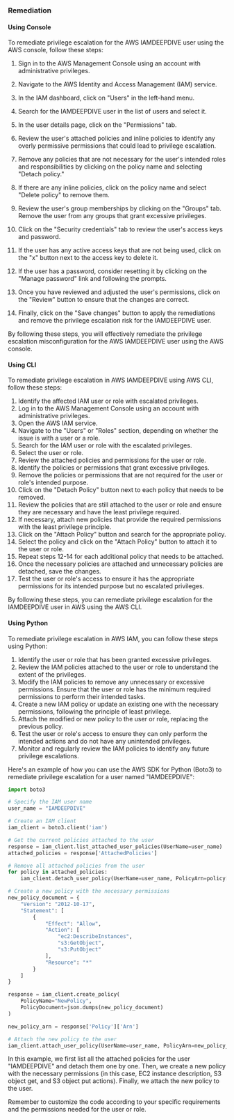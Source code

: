 ### Remediation

#### Using Console

To remediate privilege escalation for the AWS IAMDEEPDIVE user using the AWS console, follow these steps:

1. Sign in to the AWS Management Console using an account with administrative privileges.

2. Navigate to the AWS Identity and Access Management (IAM) service.

3. In the IAM dashboard, click on "Users" in the left-hand menu.

4. Search for the IAMDEEPDIVE user in the list of users and select it.

5. In the user details page, click on the "Permissions" tab.

6. Review the user's attached policies and inline policies to identify any overly permissive permissions that could lead to privilege escalation.

7. Remove any policies that are not necessary for the user's intended roles and responsibilities by clicking on the policy name and selecting "Detach policy."

8. If there are any inline policies, click on the policy name and select "Delete policy" to remove them.

9. Review the user's group memberships by clicking on the "Groups" tab. Remove the user from any groups that grant excessive privileges.

10. Click on the "Security credentials" tab to review the user's access keys and password.

11. If the user has any active access keys that are not being used, click on the "x" button next to the access key to delete it.

12. If the user has a password, consider resetting it by clicking on the "Manage password" link and following the prompts.

13. Once you have reviewed and adjusted the user's permissions, click on the "Review" button to ensure that the changes are correct.

14. Finally, click on the "Save changes" button to apply the remediations and remove the privilege escalation risk for the IAMDEEPDIVE user.

By following these steps, you will effectively remediate the privilege escalation misconfiguration for the AWS IAMDEEPDIVE user using the AWS console.

#### Using CLI

To remediate privilege escalation in AWS IAMDEEPDIVE using AWS CLI, follow these steps:

1. Identify the affected IAM user or role with escalated privileges.
2. Log in to the AWS Management Console using an account with administrative privileges.
3. Open the AWS IAM service.
4. Navigate to the "Users" or "Roles" section, depending on whether the issue is with a user or a role.
5. Search for the IAM user or role with the escalated privileges.
6. Select the user or role.
7. Review the attached policies and permissions for the user or role.
8. Identify the policies or permissions that grant excessive privileges.
9. Remove the policies or permissions that are not required for the user or role's intended purpose.
10. Click on the "Detach Policy" button next to each policy that needs to be removed.
11. Review the policies that are still attached to the user or role and ensure they are necessary and have the least privilege required.
12. If necessary, attach new policies that provide the required permissions with the least privilege principle.
13. Click on the "Attach Policy" button and search for the appropriate policy.
14. Select the policy and click on the "Attach Policy" button to attach it to the user or role.
15. Repeat steps 12-14 for each additional policy that needs to be attached.
16. Once the necessary policies are attached and unnecessary policies are detached, save the changes.
17. Test the user or role's access to ensure it has the appropriate permissions for its intended purpose but no escalated privileges.

By following these steps, you can remediate privilege escalation for the IAMDEEPDIVE user in AWS using the AWS CLI.

#### Using Python

To remediate privilege escalation in AWS IAM, you can follow these steps using Python:

1. Identify the user or role that has been granted excessive privileges.
2. Review the IAM policies attached to the user or role to understand the extent of the privileges.
3. Modify the IAM policies to remove any unnecessary or excessive permissions. Ensure that the user or role has the minimum required permissions to perform their intended tasks.
4. Create a new IAM policy or update an existing one with the necessary permissions, following the principle of least privilege.
5. Attach the modified or new policy to the user or role, replacing the previous policy.
6. Test the user or role's access to ensure they can only perform the intended actions and do not have any unintended privileges.
7. Monitor and regularly review the IAM policies to identify any future privilege escalations.

Here's an example of how you can use the AWS SDK for Python (Boto3) to remediate privilege escalation for a user named "IAMDEEPDIVE":

```python
import boto3

# Specify the IAM user name
user_name = "IAMDEEPDIVE"

# Create an IAM client
iam_client = boto3.client('iam')

# Get the current policies attached to the user
response = iam_client.list_attached_user_policies(UserName=user_name)
attached_policies = response['AttachedPolicies']

# Remove all attached policies from the user
for policy in attached_policies:
    iam_client.detach_user_policy(UserName=user_name, PolicyArn=policy['PolicyArn'])

# Create a new policy with the necessary permissions
new_policy_document = {
    "Version": "2012-10-17",
    "Statement": [
        {
            "Effect": "Allow",
            "Action": [
                "ec2:DescribeInstances",
                "s3:GetObject",
                "s3:PutObject"
            ],
            "Resource": "*"
        }
    ]
}

response = iam_client.create_policy(
    PolicyName="NewPolicy",
    PolicyDocument=json.dumps(new_policy_document)
)

new_policy_arn = response['Policy']['Arn']

# Attach the new policy to the user
iam_client.attach_user_policy(UserName=user_name, PolicyArn=new_policy_arn)
```

In this example, we first list all the attached policies for the user "IAMDEEPDIVE" and detach them one by one. Then, we create a new policy with the necessary permissions (in this case, EC2 instance description, S3 object get, and S3 object put actions). Finally, we attach the new policy to the user.

Remember to customize the code according to your specific requirements and the permissions needed for the user or role.

